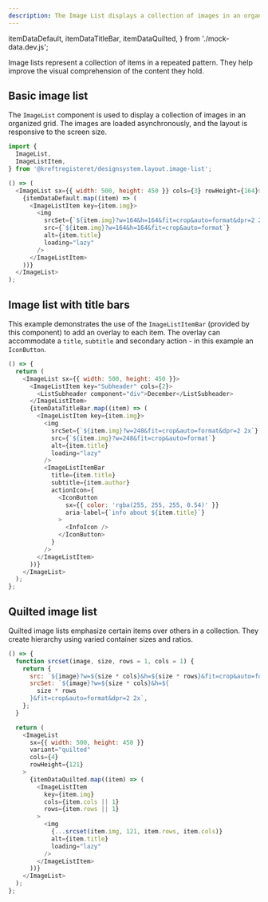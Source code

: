 ```yaml
---
description: The Image List displays a collection of images in an organized grid.
---
```


  itemDataDefault,
  itemDataTitleBar,
  itemDataQuilted,
} from './mock-data.dev.js';

Image lists represent a collection of items in a repeated pattern. They help improve the visual comprehension of the content they hold.

## Basic image list

The `ImageList` component is used to display a collection of images in an organized grid. The images are loaded asynchronously, and the layout is responsive to the screen size.

```ts
import {
  ImageList,
  ImageListItem,
} from '@kreftregisteret/designsystem.layout.image-list';
```

```js live
() => (
  <ImageList sx={{ width: 500, height: 450 }} cols={3} rowHeight={164}>
    {itemDataDefault.map((item) => (
      <ImageListItem key={item.img}>
        <img
          srcSet={`${item.img}?w=164&h=164&fit=crop&auto=format&dpr=2 2x`}
          src={`${item.img}?w=164&h=164&fit=crop&auto=format`}
          alt={item.title}
          loading="lazy"
        />
      </ImageListItem>
    ))}
  </ImageList>
);
```

## Image list with title bars

This example demonstrates the use of the `ImageListItemBar` (provided by this component) to add an overlay to each item.
The overlay can accommodate a `title`, `subtitle` and secondary action - in this example an `IconButton`.

```js live
() => {
  return (
    <ImageList sx={{ width: 500, height: 450 }}>
      <ImageListItem key="Subheader" cols={2}>
        <ListSubheader component="div">December</ListSubheader>
      </ImageListItem>
      {itemDataTitleBar.map((item) => (
        <ImageListItem key={item.img}>
          <img
            srcSet={`${item.img}?w=248&fit=crop&auto=format&dpr=2 2x`}
            src={`${item.img}?w=248&fit=crop&auto=format`}
            alt={item.title}
            loading="lazy"
          />
          <ImageListItemBar
            title={item.title}
            subtitle={item.author}
            actionIcon={
              <IconButton
                sx={{ color: 'rgba(255, 255, 255, 0.54)' }}
                aria-label={`info about ${item.title}`}
              >
                <InfoIcon />
              </IconButton>
            }
          />
        </ImageListItem>
      ))}
    </ImageList>
  );
};
```

## Quilted image list

Quilted image lists emphasize certain items over others in a collection. They create hierarchy using varied container sizes and ratios.

```js live
() => {
  function srcset(image, size, rows = 1, cols = 1) {
    return {
      src: `${image}?w=${size * cols}&h=${size * rows}&fit=crop&auto=format`,
      srcSet: `${image}?w=${size * cols}&h=${
        size * rows
      }&fit=crop&auto=format&dpr=2 2x`,
    };
  }

  return (
    <ImageList
      sx={{ width: 500, height: 450 }}
      variant="quilted"
      cols={4}
      rowHeight={121}
    >
      {itemDataQuilted.map((item) => (
        <ImageListItem
          key={item.img}
          cols={item.cols || 1}
          rows={item.rows || 1}
        >
          <img
            {...srcset(item.img, 121, item.rows, item.cols)}
            alt={item.title}
            loading="lazy"
          />
        </ImageListItem>
      ))}
    </ImageList>
  );
};
```
